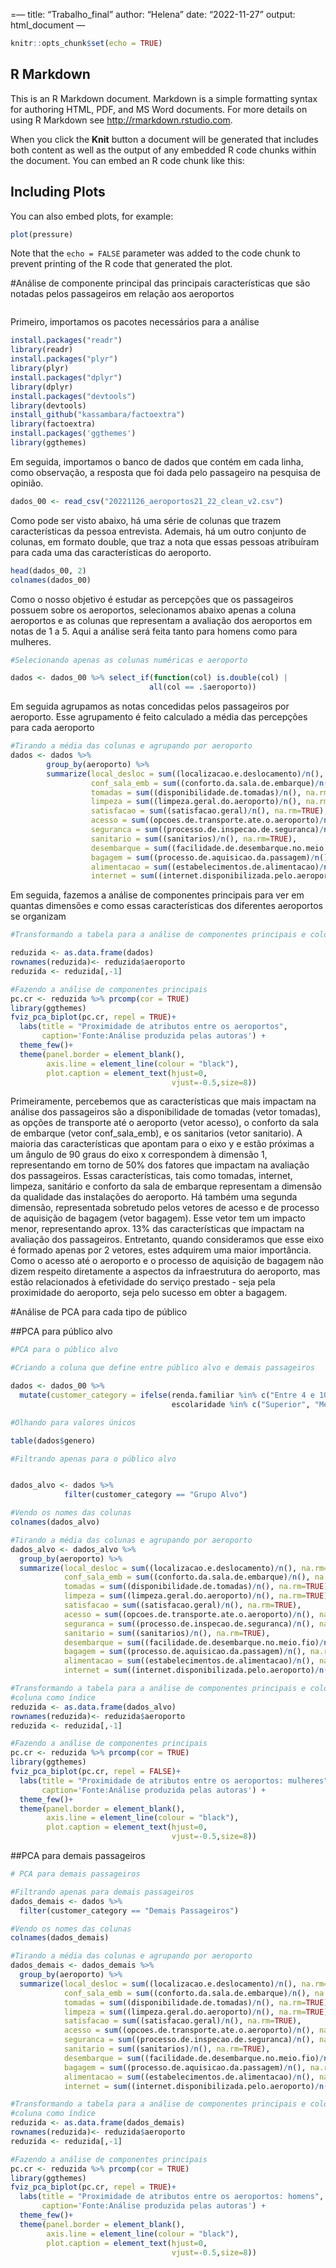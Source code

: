 =---
title: "Trabalho_final"
author: "Helena"
date: "2022-11-27"
output: html_document
---

```r
knitr::opts_chunk$set(echo = TRUE)
```

## R Markdown

This is an R Markdown document. Markdown is a simple formatting syntax for authoring HTML, PDF, and MS Word documents. For more details on using R Markdown see <http://rmarkdown.rstudio.com>.

When you click the **Knit** button a document will be generated that includes both content as well as the output of any embedded R code chunks within the document. You can embed an R code chunk like this:

## Including Plots

You can also embed plots, for example:

```r
plot(pressure)
```

Note that the `echo = FALSE` parameter was added to the code chunk to prevent printing of the R code that generated the plot.


#Análise de componente principal das principais características que são notadas pelos passageiros em relação aos aeroportos

```r

```

Primeiro, importamos os pacotes necessários para a análise

```r
install.packages("readr")
library(readr)
install.packages("plyr")
library(plyr)
install.packages("dplyr")
library(dplyr)
install.packages("devtools")
library(devtools)
install_github("kassambara/factoextra")
library(factoextra)
install.packages('ggthemes')
library(ggthemes)

```

Em seguida, importamos o banco de dados que contém em cada linha, como observação, a resposta que foi dada pelo passageiro na pesquisa de opinião. 

```r
dados_00 <- read_csv("20221126_aeroportos21_22_clean_v2.csv")

```
Como pode ser visto abaixo, há uma série de colunas que trazem características da pessoa entrevista. Ademais, há um outro conjunto de colunas, em formato double, que traz a nota que essas pessoas atribuíram para cada uma das características do aeroporto. 

```r
head(dados_00, 2)
colnames(dados_00)
```
Como o nosso objetivo é estudar as percepções que os passageiros possuem sobre os aeroportos, selecionamos abaixo apenas a coluna aeroportos e as colunas que representam a avaliação dos aeroportos em notas de 1 a 5. Aqui a análise será feita tanto para homens como para mulheres. 

```r
#Selecionando apenas as colunas numéricas e aeroporto

dados <- dados_00 %>% select_if(function(col) is.double(col) | 
                               all(col == .$aeroporto))

```

Em seguida agrupamos as notas concedidas pelos passageiros por aeroporto. Esse agrupamento é feito calculado a média das percepções para cada aeroporto

```r
#Tirando a média das colunas e agrupando por aeroporto
dados <- dados %>% 
        group_by(aeroporto) %>% 
        summarize(local_desloc = sum((localizacao.e.deslocamento)/n(), na.rm=TRUE),
                  conf_sala_emb = sum((conforto.da.sala.de.embarque)/n(), na.rm=TRUE),
                  tomadas = sum((disponibilidade.de.tomadas)/n(), na.rm=TRUE),
                  limpeza = sum((limpeza.geral.do.aeroporto)/n(), na.rm=TRUE),
                  satisfacao = sum((satisfacao.geral)/n(), na.rm=TRUE),
                  acesso = sum((opcoes.de.transporte.ate.o.aeroporto)/n(), na.rm=TRUE),
                  seguranca = sum((processo.de.inspecao.de.seguranca)/n(), na.rm=TRUE),
                  sanitario = sum((sanitarios)/n(), na.rm=TRUE),
                  desembarque = sum((facilidade.de.desembarque.no.meio.fio)/n(), na.rm=TRUE),
                  bagagem = sum((processo.de.aquisicao.da.passagem)/n(), na.rm=TRUE),
                  alimentacao = sum((estabelecimentos.de.alimentacao)/n(), na.rm=TRUE),
                  internet = sum((internet.disponibilizada.pelo.aeroporto)/n(), na.rm=TRUE))

```

Em seguida, fazemos a análise de componentes principais para ver em quantas dimensões e como essas características dos diferentes aeroportos se organizam

```r
#Transformando a tabela para a análise de componentes principais e colocando a primeira coluna como índice

reduzida <- as.data.frame(dados)
rownames(reduzida)<- reduzida$aeroporto
reduzida <- reduzida[,-1]

#Fazendo a análise de componentes principais
pc.cr <- reduzida %>% prcomp(cor = TRUE)
library(ggthemes)
fviz_pca_biplot(pc.cr, repel = TRUE)+
  labs(title = "Proximidade de atributos entre os aeroportos",
       caption='Fonte:Análise produzida pelas autoras') +
  theme_few()+
  theme(panel.border = element_blank(),
        axis.line = element_line(colour = "black"),
        plot.caption = element_text(hjust=0,
                                    vjust=-0.5,size=8))
```

Primeiramente, percebemos que as características que mais impactam na análise dos passageiros são a disponibilidade de tomadas (vetor tomadas), as opções de transporte até o aeroporto (vetor acesso), o conforto da sala de embarque (vetor conf_sala_emb), e os sanitarios (vetor sanitario). 
A maioria das características que apontam para o eixo y e estão próximas a um ângulo de 90 graus do eixo x correspondem à dimensão 1, representando em torno de 50% dos fatores que impactam na avaliação dos passageiros. Essas características, tais como tomadas, internet, limpeza, sanitário e conforto da sala de embarque representam a dimensão da qualidade das instalações do aeroporto. 
Há também uma segunda dimensão, representada sobretudo pelos vetores de acesso e de processo de aquisição de bagagem (vetor bagagem). Esse vetor tem um impacto menor, representando aprox. 13% das características que impactam na avaliação dos passageiros. Entretanto, quando consideramos que esse eixo é formado apenas por 2 vetores, estes adquirem uma maior importância. Como o acesso até o aeroporto e o processo de aquisição de bagagem não dizem respeito diretamente a aspectos da infraestrutura do aeroporto, mas estão relacionados à efetividade do serviço prestado - seja pela proximidade do aeroporto, seja pelo sucesso em obter a bagagem. 

#Análise de PCA para cada tipo de público

##PCA para público alvo


```r
#PCA para o público alvo

#Criando a coluna que define entre público alvo e demais passageiros

dados <- dados_00 %>%
  mutate(customer_category = ifelse(renda.familiar %in% c("Entre 4 e 10 sm", "Entre 10 e 20 sm", "Mais de 20 sm") &
                                    escolaridade %in% c("Superior", "Mestrado", "Doutorado"), "Grupo Alvo", "Demais Passageiros"))

#Olhando para valores únicos

table(dados$genero)

#Filtrando apenas para o público alvo


dados_alvo <- dados %>% 
            filter(customer_category == "Grupo Alvo")

#Vendo os nomes das colunas
colnames(dados_alvo)

#Tirando a média das colunas e agrupando por aeroporto
dados_alvo <- dados_alvo %>% 
  group_by(aeroporto) %>% 
  summarize(local_desloc = sum((localizacao.e.deslocamento)/n(), na.rm=TRUE),
            conf_sala_emb = sum((conforto.da.sala.de.embarque)/n(), na.rm=TRUE),
            tomadas = sum((disponibilidade.de.tomadas)/n(), na.rm=TRUE),
            limpeza = sum((limpeza.geral.do.aeroporto)/n(), na.rm=TRUE),
            satisfacao = sum((satisfacao.geral)/n(), na.rm=TRUE),
            acesso = sum((opcoes.de.transporte.ate.o.aeroporto)/n(), na.rm=TRUE),
            seguranca = sum((processo.de.inspecao.de.seguranca)/n(), na.rm=TRUE),
            sanitario = sum((sanitarios)/n(), na.rm=TRUE),
            desembarque = sum((facilidade.de.desembarque.no.meio.fio)/n(), na.rm=TRUE),
            bagagem = sum((processo.de.aquisicao.da.passagem)/n(), na.rm=TRUE),
            alimentacao = sum((estabelecimentos.de.alimentacao)/n(), na.rm=TRUE),
            internet = sum((internet.disponibilizada.pelo.aeroporto)/n(), na.rm=TRUE))

#Transformando a tabela para a análise de componentes principais e colocando a primeira
#coluna como índice
reduzida <- as.data.frame(dados_alvo)
rownames(reduzida)<- reduzida$aeroporto
reduzida <- reduzida[,-1]

#Fazendo a análise de componentes principais
pc.cr <- reduzida %>% prcomp(cor = TRUE)
library(ggthemes)
fviz_pca_biplot(pc.cr, repel = FALSE)+
  labs(title = "Proximidade de atributos entre os aeroportos: mulheres",
       caption='Fonte:Análise produzida pelas autoras') +
  theme_few()+
  theme(panel.border = element_blank(),
        axis.line = element_line(colour = "black"),
        plot.caption = element_text(hjust=0,
                                    vjust=-0.5,size=8))
```

##PCA para demais passageiros

```r
# PCA para demais passageiros

#Filtrando apenas para demais passageiros
dados_demais <- dados %>% 
  filter(customer_category == "Demais Passageiros")

#Vendo os nomes das colunas
colnames(dados_demais)

#Tirando a média das colunas e agrupando por aeroporto
dados_demais <- dados_demais %>% 
  group_by(aeroporto) %>% 
  summarize(local_desloc = sum((localizacao.e.deslocamento)/n(), na.rm=TRUE),
            conf_sala_emb = sum((conforto.da.sala.de.embarque)/n(), na.rm=TRUE),
            tomadas = sum((disponibilidade.de.tomadas)/n(), na.rm=TRUE),
            limpeza = sum((limpeza.geral.do.aeroporto)/n(), na.rm=TRUE),
            satisfacao = sum((satisfacao.geral)/n(), na.rm=TRUE),
            acesso = sum((opcoes.de.transporte.ate.o.aeroporto)/n(), na.rm=TRUE),
            seguranca = sum((processo.de.inspecao.de.seguranca)/n(), na.rm=TRUE),
            sanitario = sum((sanitarios)/n(), na.rm=TRUE),
            desembarque = sum((facilidade.de.desembarque.no.meio.fio)/n(), na.rm=TRUE),
            bagagem = sum((processo.de.aquisicao.da.passagem)/n(), na.rm=TRUE),
            alimentacao = sum((estabelecimentos.de.alimentacao)/n(), na.rm=TRUE),
            internet = sum((internet.disponibilizada.pelo.aeroporto)/n(), na.rm=TRUE))

#Transformando a tabela para a análise de componentes principais e colocando a primeira
#coluna como índice
reduzida <- as.data.frame(dados_demais)
rownames(reduzida)<- reduzida$aeroporto
reduzida <- reduzida[,-1]

#Fazendo a análise de componentes principais
pc.cr <- reduzida %>% prcomp(cor = TRUE)
library(ggthemes)
fviz_pca_biplot(pc.cr, repel = TRUE)+
  labs(title = "Proximidade de atributos entre os aeroportos: homens",
       caption='Fonte:Análise produzida pelas autoras') +
  theme_few()+
  theme(panel.border = element_blank(),
        axis.line = element_line(colour = "black"),
        plot.caption = element_text(hjust=0,
                                    vjust=-0.5,size=8))
```

